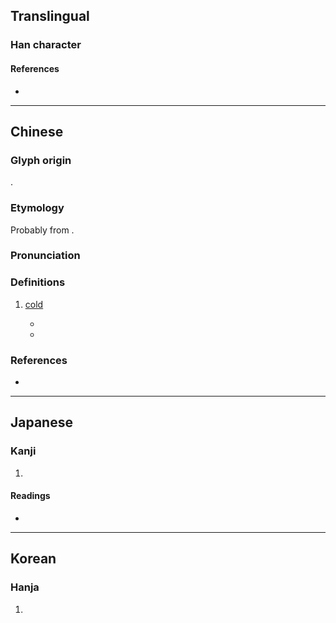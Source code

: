 {{character info}}
==Translingual==

===Han character===
{{Han char|rn=15|rad=冫|as=10|sn=12|four=38167|canj=IMOIR|ids=⿰冫倉}}

====References====
* {{Han ref|kx=0133.140|dkj=01688|dj=0297.220|hdz=10300.070|uh=51D4|ud=20948|bh=D861|bd=55393}}

----

==Chinese==
{{zh-forms|alt=滄}}

===Glyph origin===
{{Han etym}}
{{Han compound|仌|alt1=冫|倉|ls=psc|c1=s|t1=ice|c2=p}}.

===Etymology===
Probably from {{och-l|涼|cold}}.
{{rfe|zh}}

===Pronunciation===
{{zh-pron
|m=cāng
|c=cong1,cong3
|mc=y
|oc=y
|cat=a
}}

===Definitions===
{{zh-hanzi}}

# {{zh-obsolete}} [[cold]]
#* {{zh-x|天地 之間 有 凔熱，用 其 道 者 終 無 竭。||CL|ref=Yizhoushu}}
#* {{zh-x|疾 養、凔熱、滑 鈹、輕重 以 形體 異。||CL|ref=Xunzi}}

===References===
* {{R:yue:Hanzi}}

----

==Japanese==

===Kanji===
{{ja-kanji|grade=|rs=冫10}}

# {{rfdef|ja|sort=冫10}}

====Readings====
* {{ja-readings|on=[[さう]] (sau), [[しゃう]] (shau)|kun=[[さむい]] (samui), [[ひややかなさま]] (hiyayakanasama)}}

----

==Korean==

===Hanja===
{{ko-hanja|hangeul=창|rv=chang|mr=ch'ang}}

# {{rfdef|ko|sort=冫10}}
